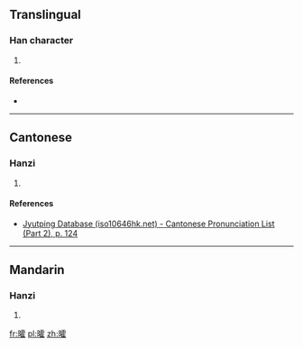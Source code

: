 ==Translingual==

===Han character===
{{Han char|rn=72|rad=日|as=16|sn=20|four=6101<sub>4</sub>|canj=日一月土 (AMBG)|ids=⿰[[日]][[霍]]}}

# {{defn|Han|sort=日16}}

====References====
* {{Han ref|kx=0501.310|dkj=14251|dj=0872.040|hdz=21541.150|uh=66E4|ud=26340|bh=F452|bd=62546}}

----

==Cantonese==

===Hanzi===
{{yue-hanzi|jyut=[[fok3]]|y=fok3}}

# {{defn|lang=yue|sort=日16}}

====References====
*[http://www.iso10646hk.net/jp/document/download.jsp Jyutping Database (iso10646hk.net) - Cantonese Pronunciation List (Part 2), p. 124]

----

==Mandarin==

===Hanzi===
{{cmn-hanzi|pin=[[huò]] ([[huo4]])|wg=huo<sup>4</sup>}}

# {{defn|lang=cmn|sort=日16}}

[[fr:曤]]
[[pl:曤]]
[[zh:曤]]